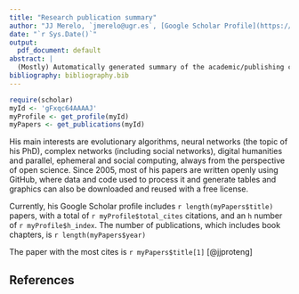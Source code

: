 ```yaml
---
title: "Research publication summary"
author: "JJ Merelo, `jmerelo@ugr.es`, [Google Scholar Profile](https://scholar.google.com/citations?hl=es&user=gFxqc64AAAAJ)"
date: "`r Sys.Date()`"
output:
  pdf_document: default
abstract: |
  (Mostly) Automatically generated summary of the academic/publishing curriculum.
bibliography: bibliography.bib
---
```


```r
require(scholar)
myId <- 'gFxqc64AAAAJ'
myProfile <- get_profile(myId)
myPapers <- get_publications(myId)

```

His main interests are evolutionary algorithms, neural networks (the topic of his PhD), complex networks (including social networks), digital humanities and parallel, ephemeral and social computing, always from the perspective of open science. Since 2005, most of his papers are written openly using GitHub, where data and code used to process it and generate tables and graphics can also be downloaded and reused with a free license.

Currently, his Google Scholar profile includes `r length(myPapers$title)` papers, with a total of `r myProfile$total_cites` citations, and an `h` number of `r myProfile$h_index`. The number of publications, which includes book chapters, is `r length(myPapers$year)`

The paper with the most cites is `r myPapers$title[1]` [@jjproteng]

## References
